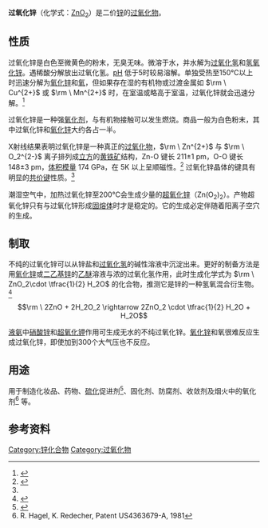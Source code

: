 {{Chembox
| NameEn = Zinc peroxide
| ImageFile = FeS2structure.jpg
| ImageName = 过氧化锌的结构
| OtherNames = 二氧化锌
| Section1 = {{Chembox Identifiers
| CASNo = 1314-22-3
| CASNo_Ref = {{cascite|correct|??}}
|  PubChem  =  10129902
|  EINECS  =  215-226-7
 
}}
| Section2 = {{Chembox Properties
| Formula = ZnO<sub>2</sub>
| MolarMass = 97.408 
| Appearance = 白色至微黄色粉末
| Density = 1.57 g/cm<sup>3</sup>
| MeltingPt = 212°C 分解
| BoilingPt =
| pKa = ～7 (3％溶液)
| BandGap=3.8 eV (间接) <ref>{{cite journal en| journal = Journal of Physics and Chemistry of Solids |volume = 23| year =1962| page = 1685| doi = 10.1016/0022-3697(62)90205-6 | author = A.L. Companion| title = The diffuse reflectance spectra of zinc oxide and zinc peroxide | url = https://archive.org/details/sim_journal-of-physics-and-chemistry-of-solids_1962_23/page/1685 }}</ref><ref name=sebok/>
 }}
| Section3 = {{Chembox Structure
|   CrystalStruct = [[立方晶系|立方晶系]]
|   SpaceGroup = Pa-3
  }}
| Section7 = {{Chembox Hazards
| EUClass = 
| EUHazardSymbol = {{Chembox EUHazardSymbol|O}}
| RPhrases = {{R9}}
| SPhrases = {{S17}}, {{S24/25}}, {{S27}}
| NFPA-H = 3
| NFPA-R = 1
| NFPA-F = 0
 }}
}}

'''过氧化锌'''（化学式：[[锌|Zn]][[氧|O<sub>2</sub>]]）是二价[[锌|锌]]的[[过氧化物|过氧化物]]。

==性质==
过氧化锌是白色至微黄色的粉末，无臭无味。微溶于水，并水解为[[过氧化氢|过氧化氢]]和[[氢氧化锌|氢氧化锌]]。遇稀酸分解放出过氧化氢。[[pH|pH]] 低于5时较易溶解。单独受热至150℃以上时迅速分解为[[氧化锌|氧化锌]]和[[氧|氧]]，但如果存在湿的有机物或过渡金属如 <math>\rm \ Cu^{2+}</math> 或 <math>\rm \ Mn^{2+}</math> 时，在室温或略高于室温，过氧化锌就会迅速分解。<ref name="锌分族">{{锌分族|page=719–720}}</ref>

过氧化锌是一种强[[氧化剂|氧化剂]]，与有机物接触可以发生燃烧。商品一般为白色粉末，其中过氧化锌和[[氧化锌|氧化锌]]大约各占一半。

X射线结果表明过氧化锌是一种真正的[[过氧化物|过氧化物]]，<math>\rm \ Zn^{2+}</math> 与 <math>\rm \ O_2^{2-}</math> 离子排列成[[立方晶系|立方]]的[[黄铁矿|黄铁矿]]结构，Zn-O 键长 211±1 pm，O-O 键长 148±3 pm，[[体积模量|体积模量]] 174 GPa，在 5K 以上呈顺磁性。<ref>{{cite journal en| title = Synthesis, Thermal Stability and Properties of ZnO<sub>2</sub> Nanoparticles| author = W. Chen et al. | journal = J. Phys. Chem. C| year = 2009| volume = 113 | page = 1320| doi = 10.1021/jp808714v}}</ref> 
过氧化锌晶体的键具有明显的[[共价键|共价键]]性质。<ref name="锌分族" />

潮湿空气中，加热过氧化锌至200℃会生成少量的[[超氧化锌|超氧化锌]]（Zn(O<sub>2</sub>)<sub>2</sub>）。产物超氧化锌只有与过氧化锌形成[[固熔体|固熔体]]时才是稳定的。它的生成必定伴随着阳离子空穴的生成。

==制取==
不纯的过氧化锌可以从锌盐和[[过氧化氢|过氧化氢]]的碱性溶液中沉淀出来。更好的制备方法是用[[氧化锌|氧化锌]]或[[二乙基锌|二乙基锌]]的[[乙醚|乙醚]]溶液与浓的过氧化氢作用，此时生成化学式为 <math>\rm \ ZnO_2\cdot \tfrac{1}{2} H_2O</math> 的化合物，推测它是锌的一种氢氧混合衍生物。<ref name=sebok>{{cite journal en| journal = Applied Surface Science| title=Optical properties of zinc peroxide and zinc oxide multilayer nanohybrid films |volume = 255| year =2009 | page= 6953–6962| author = D. Sebőka, T. Szabóa and I. Dékány| doi = 10.1016/j.apsusc.2009.03.020}}</ref> 

:<math>\rm \ 2ZnO + 2H_2O_2 \rightarrow 2ZnO_2 \cdot \tfrac{1}{2} H_2O + H_2O</math>

[[液氨|液氨]]中[[硝酸锌|硝酸锌]]和[[超氧化钾|超氧化钾]]作用可生成无水的不纯过氧化锌。[[氧化锌|氧化锌]]和氧很难反应生成过氧化锌，即使加到300个大气压也不反应。

==用途==
用于制造化妆品、药物、[[硫化|硫化]]促进剂<ref>{{cite journal en| last = Akiba | first = M. | coauthors = and A. S. Hashim | year = 1997 | title = Vulcanization and crosslinking in elastomers | url = https://archive.org/details/sim_progress-in-polymer-science_1997-05_22_3/page/475 | journal = Progress in Polymer Science | volume = 22 | pages = 475–521 | doi = 10.1016/S0079-6700(96)00015-9 }}</ref>、固化剂、防腐剂、收敛剂及烟火中的氧化剂<ref>R. Hagel, K. Redecher, Patent US4363679-A, 1981</ref> 等。

==参考资料==
{{reflist}}

{{Zinc compounds}}
{{氧化物}}

[[Category:锌化合物|Category:锌化合物]]
[[Category:过氧化物|Category:过氧化物]]